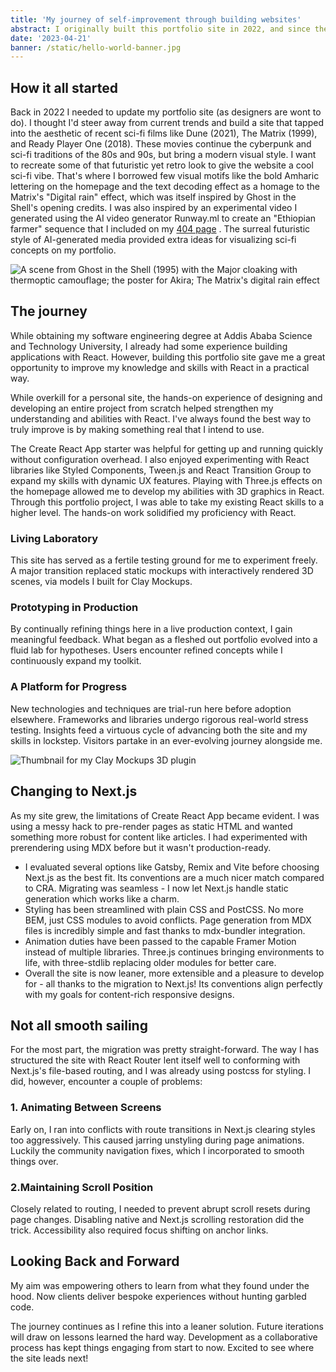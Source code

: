 ```yaml
---
title: 'My journey of self-improvement through building websites'
abstract: I originally built this portfolio site in 2022, and since then it's evolved quite a bit. Recently I migrated from Create React App and Next.js to flutter  and made some major upgrades in the process.
date: '2023-04-21'
banner: /static/hello-world-banner.jpg
---
```


## How it all started

Back in 2022 I needed to update my portfolio site (as designers are wont to do). I thought I'd steer away from current trends and build a site that tapped into the aesthetic of recent sci-fi films like Dune (2021), The Matrix (1999), and Ready Player One (2018). These movies continue the cyberpunk and sci-fi traditions of the 80s and 90s, but bring a modern visual style. I want to recreate some of that futuristic yet retro look to give the website a cool sci-fi vibe. That's where I borrowed few visual motifs like the bold Amharic lettering on the homepage and the text decoding effect as a homage to the Matrix's "Digital rain" effect, which was itself inspired by Ghost in the Shell's opening credits. I was also inspired by an experimental video I generated using the AI video generator Runway.ml to create an "Ethiopian farmer" sequence that I included on my [404 page](/404) . The surreal futuristic style of AI-generated media provided extra ideas for visualizing sci-fi concepts on my portfolio.

![A scene from Ghost in the Shell (1995) with the Major cloaking with thermoptic camouflage; the poster for Akira; The Matrix's digital rain effect](/static/inspiration.png)

## The journey

While obtaining my software engineering degree at Addis Ababa Science and Technology University, I already had some experience building applications with React. However, building this portfolio site gave me a great opportunity to improve my knowledge and skills with React in a practical way.

While overkill for a personal site, the hands-on experience of designing and developing an entire project from scratch helped strengthen my understanding and abilities with React. I've always found the best way to truly improve is by making something real that I intend to use.

The Create React App starter was helpful for getting up and running quickly without configuration overhead. I also enjoyed experimenting with React libraries like Styled Components, Tween.js and React Transition Group to expand my skills with dynamic UX features. Playing with Three.js effects on the homepage allowed me to develop my abilities with 3D graphics in React. Through this portfolio project, I was able to take my existing React skills to a higher level. The hands-on work solidified my proficiency with React.

### Living Laboratory
This site has served as a fertile testing ground for me to experiment freely. A major transition replaced static mockups with interactively rendered 3D scenes, via models I built for Clay Mockups.

### Prototyping in Production
By continually refining things here in a live production context, I gain meaningful feedback. What began as a fleshed out portfolio evolved into a fluid lab for hypotheses. Users encounter refined concepts while I continuously expand my toolkit.

### A Platform for Progress
New technologies and techniques are trial-run here before adoption elsewhere. Frameworks and libraries undergo rigorous real-world stress testing. Insights feed a virtuous cycle of advancing both the site and my skills in lockstep. Visitors partake in an ever-evolving journey alongside me.

![Thumbnail for my Clay Mockups 3D plugin](/static/clay-mockups.png)

## Changing to Next.js

As my site grew, the limitations of Create React App became evident. I was using a messy hack to pre-render pages as static HTML and wanted something more robust for content like articles. I had experimented with prerendering using MDX before but it wasn't production-ready.

- I evaluated several options like Gatsby, Remix and Vite before choosing Next.js as the best fit. Its conventions are a much nicer match compared to CRA. Migrating was seamless - I now let Next.js handle static generation which works like a charm.
- Styling has been streamlined with plain CSS and PostCSS. No more BEM, just CSS modules to avoid conflicts. Page generation from MDX files is incredibly simple and fast thanks to mdx-bundler integration.
- Animation duties have been passed to the capable Framer Motion instead of multiple libraries. Three.js continues bringing environments to life, with three-stdlib replacing older modules for better care.
- Overall the site is now leaner, more extensible and a pleasure to develop for - all thanks to the migration to Next.js! Its conventions align perfectly with my goals for content-rich responsive designs.

## Not all smooth sailing

For the most part, the migration was pretty straight-forward. The way I has structured the site with React Router lent itself well to conforming with Next.js's file-based routing, and I was already using postcss for styling. I did, however, encounter a couple of problems:

### 1. Animating Between Screens

Early on, I ran into conflicts with route transitions in Next.js clearing styles too aggressively. This caused jarring unstyling during page animations. Luckily the community navigation fixes, which I incorporated to smooth things over.

### 2.Maintaining Scroll Position

Closely related to routing, I needed to prevent abrupt scroll resets during page changes. Disabling native and Next.js scrolling restoration did the trick. Accessibility also required focus shifting on anchor links.

## Looking Back and Forward

My aim was empowering others to learn from what they found under the hood. Now clients deliver bespoke experiences without hunting garbled code.

The journey continues as I refine this into a leaner solution. Future iterations will draw on lessons learned the hard way. Development as a collaborative process has kept things engaging from start to now. Excited to see where the site leads next!

